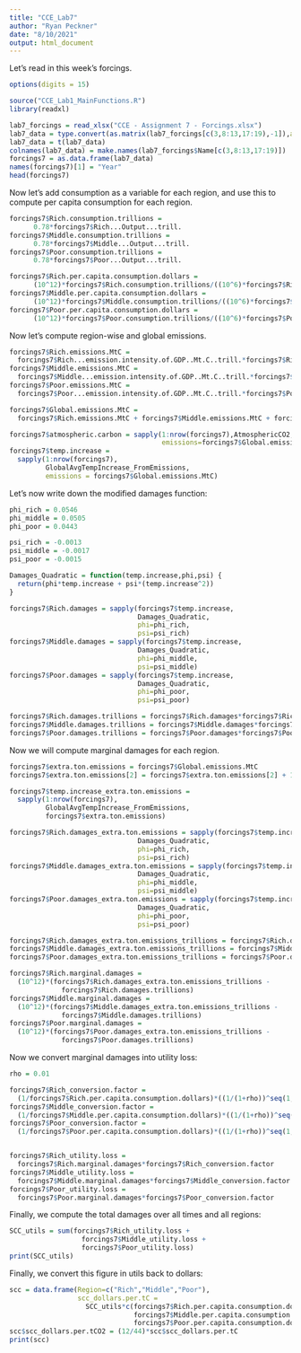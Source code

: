 ```yaml
---
title: "CCE_Lab7"
author: "Ryan Peckner"
date: "8/10/2021"
output: html_document
---
```


Let's read in this week's forcings.

```r

options(digits = 15)

source("CCE_Lab1_MainFunctions.R")
library(readxl)

lab7_forcings = read_xlsx("CCE - Assignment 7 - Forcings.xlsx")
lab7_data = type.convert(as.matrix(lab7_forcings[c(3,8:13,17:19),-1]),as.is=FALSE)
lab7_data = t(lab7_data)
colnames(lab7_data) = make.names(lab7_forcings$Name[c(3,8:13,17:19)])
forcings7 = as.data.frame(lab7_data)
names(forcings7)[1] = "Year"
head(forcings7)

```

Now let's add consumption as a variable for each region, and use this to compute per capita consumption for each region.

```r

forcings7$Rich.consumption.trillions = 
      0.78*forcings7$Rich...Output...trill.
forcings7$Middle.consumption.trillions = 
      0.78*forcings7$Middle...Output...trill.
forcings7$Poor.consumption.trillions = 
      0.78*forcings7$Poor...Output...trill.

forcings7$Rich.per.capita.consumption.dollars = 
      (10^12)*forcings7$Rich.consumption.trillions/((10^6)*forcings7$Rich...Population..million.)
forcings7$Middle.per.capita.consumption.dollars = 
      (10^12)*forcings7$Middle.consumption.trillions/((10^6)*forcings7$Middle...Population..million.)
forcings7$Poor.per.capita.consumption.dollars = 
      (10^12)*forcings7$Poor.consumption.trillions/((10^6)*forcings7$Poor...Population..million.)

```

Now let's compute region-wise and global emissions.

```r

forcings7$Rich.emissions.MtC = 
  forcings7$Rich...emission.intensity.of.GDP..Mt.C..trill.*forcings7$Rich...Output...trill.
forcings7$Middle.emissions.MtC = 
  forcings7$Middle...emission.intensity.of.GDP..Mt.C..trill.*forcings7$Middle...Output...trill.
forcings7$Poor.emissions.MtC = 
  forcings7$Poor...emission.intensity.of.GDP..Mt.C..trill.*forcings7$Poor...Output...trill.

forcings7$Global.emissions.MtC = 
  forcings7$Rich.emissions.MtC + forcings7$Middle.emissions.MtC + forcings7$Poor.emissions.MtC

forcings7$atmospheric.carbon = sapply(1:nrow(forcings7),AtmosphericCO2,
                                      emissions=forcings7$Global.emissions.MtC)
forcings7$temp.increase = 
  sapply(1:nrow(forcings7),
         GlobalAvgTempIncrease_FromEmissions,
         emissions = forcings7$Global.emissions.MtC)

```

Let's now write down the modified damages function:

```r

phi_rich = 0.0546
phi_middle = 0.0505
phi_poor = 0.0443

psi_rich = -0.0013
psi_middle = -0.0017
psi_poor = -0.0015

Damages_Quadratic = function(temp.increase,phi,psi) {
  return(phi*temp.increase + psi*(temp.increase^2))
}

forcings7$Rich.damages = sapply(forcings7$temp.increase,
                                Damages_Quadratic,
                                phi=phi_rich,
                                psi=psi_rich)
forcings7$Middle.damages = sapply(forcings7$temp.increase,
                                Damages_Quadratic,
                                phi=phi_middle,
                                psi=psi_middle)
forcings7$Poor.damages = sapply(forcings7$temp.increase,
                                Damages_Quadratic,
                                phi=phi_poor,
                                psi=psi_poor)

forcings7$Rich.damages.trillions = forcings7$Rich.damages*forcings7$Rich...Output...trill.
forcings7$Middle.damages.trillions = forcings7$Middle.damages*forcings7$Middle...Output...trill.
forcings7$Poor.damages.trillions = forcings7$Poor.damages*forcings7$Poor...Output...trill.

```

Now we will compute marginal damages for each region.

```r

forcings7$extra.ton.emissions = forcings7$Global.emissions.MtC 
forcings7$extra.ton.emissions[2] = forcings7$extra.ton.emissions[2] + 1e-6

forcings7$temp.increase_extra.ton.emissions = 
  sapply(1:nrow(forcings7),
         GlobalAvgTempIncrease_FromEmissions,
         forcings7$extra.ton.emissions)

forcings7$Rich.damages_extra.ton.emissions = sapply(forcings7$temp.increase_extra.ton.emissions,
                                Damages_Quadratic,
                                phi=phi_rich,
                                psi=psi_rich)
forcings7$Middle.damages_extra.ton.emissions = sapply(forcings7$temp.increase_extra.ton.emissions,
                                Damages_Quadratic,
                                phi=phi_middle,
                                psi=psi_middle)
forcings7$Poor.damages_extra.ton.emissions = sapply(forcings7$temp.increase_extra.ton.emissions,
                                Damages_Quadratic,
                                phi=phi_poor,
                                psi=psi_poor)

forcings7$Rich.damages_extra.ton.emissions_trillions = forcings7$Rich.damages_extra.ton.emissions*forcings7$Rich...Output...trill.
forcings7$Middle.damages_extra.ton.emissions_trillions = forcings7$Middle.damages_extra.ton.emissions*forcings7$Middle...Output...trill.
forcings7$Poor.damages_extra.ton.emissions_trillions = forcings7$Poor.damages_extra.ton.emissions*forcings7$Poor...Output...trill.

forcings7$Rich.marginal.damages = 
  (10^12)*(forcings7$Rich.damages_extra.ton.emissions_trillions - 
             forcings7$Rich.damages.trillions)
forcings7$Middle.marginal.damages = 
  (10^12)*(forcings7$Middle.damages_extra.ton.emissions_trillions - 
             forcings7$Middle.damages.trillions)
forcings7$Poor.marginal.damages = 
  (10^12)*(forcings7$Poor.damages_extra.ton.emissions_trillions - 
             forcings7$Poor.damages.trillions)

```

Now we convert marginal damages into utility loss:

```r

rho = 0.01

forcings7$Rich_conversion.factor = 
  (1/forcings7$Rich.per.capita.consumption.dollars)*((1/(1+rho))^seq(1,nrow(forcings7)))
forcings7$Middle_conversion.factor = 
  (1/forcings7$Middle.per.capita.consumption.dollars)*((1/(1+rho))^seq(1,nrow(forcings7)))
forcings7$Poor_conversion.factor = 
  (1/forcings7$Poor.per.capita.consumption.dollars)*((1/(1+rho))^seq(1,nrow(forcings7)))


forcings7$Rich_utility.loss = 
  forcings7$Rich.marginal.damages*forcings7$Rich_conversion.factor
forcings7$Middle_utility.loss = 
  forcings7$Middle.marginal.damages*forcings7$Middle_conversion.factor
forcings7$Poor_utility.loss = 
  forcings7$Poor.marginal.damages*forcings7$Poor_conversion.factor

```

Finally, we compute the total damages over all times and all regions:

```r

SCC_utils = sum(forcings7$Rich_utility.loss +
                  forcings7$Middle_utility.loss + 
                  forcings7$Poor_utility.loss)
print(SCC_utils)

```
Finally, we convert this figure in utils back to dollars:

```r

scc = data.frame(Region=c("Rich","Middle","Poor"),
                 scc_dollars.per.tC = 
                   SCC_utils*c(forcings7$Rich.per.capita.consumption.dollars[1],
                               forcings7$Middle.per.capita.consumption.dollars[1],
                               forcings7$Poor.per.capita.consumption.dollars[1]))
scc$scc_dollars.per.tCO2 = (12/44)*scc$scc_dollars.per.tC
print(scc)

```

